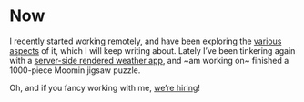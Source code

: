 
<Layout title="Now: what Iʼm up to">

# Now

<Timestamp prefix="Last updated:" date="4 June, 2020 (so fresh and so clean clean)" />

I recently started working remotely, and have been exploring the [various](/wfh) [aspects](/wfh-tips) of it, which I will keep writing about. Lately I’ve been tinkering again with a [server-side rendered weather app](https://github.com/c0derabbit/w2), and ~am working on~ finished a 1000-piece Moomin jigsaw puzzle.

Oh, and if you fancy working with me, [we’re hiring](https://careers.fidel.uk/jobs)!

</Layout>
